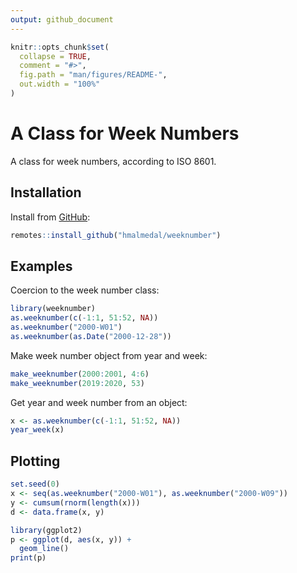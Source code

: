 ```yaml
---
output: github_document
---
```


<!-- README.md is generated from README.Rmd. Please edit that file -->

```r
knitr::opts_chunk$set(
  collapse = TRUE,
  comment = "#>",
  fig.path = "man/figures/README-",
  out.width = "100%"
)
```
# A Class for Week Numbers

A class for week numbers, according to ISO 8601.

## Installation

Install from [GitHub](https://github.com/hmalmedal/weeknumber):

```r
remotes::install_github("hmalmedal/weeknumber")
```

## Examples

Coercion to the week number class:

```r
library(weeknumber)
as.weeknumber(c(-1:1, 51:52, NA))
as.weeknumber("2000-W01")
as.weeknumber(as.Date("2000-12-28"))
```

Make week number object from year and week:

```r
make_weeknumber(2000:2001, 4:6)
make_weeknumber(2019:2020, 53)
```

Get year and week number from an object:

```r
x <- as.weeknumber(c(-1:1, 51:52, NA))
year_week(x)
```

## Plotting

```r
set.seed(0)
x <- seq(as.weeknumber("2000-W01"), as.weeknumber("2000-W09"))
y <- cumsum(rnorm(length(x)))
d <- data.frame(x, y)

library(ggplot2)
p <- ggplot(d, aes(x, y)) +
  geom_line()
print(p)
```
